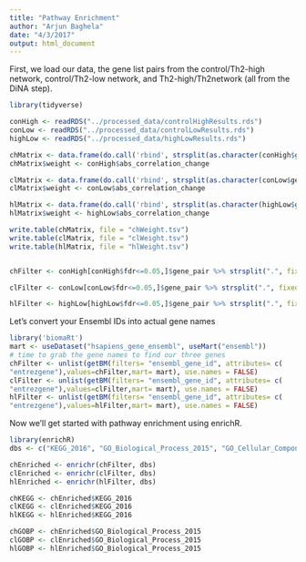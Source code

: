 ---
title: "Pathway Enrichment"
author: "Arjun Baghela"
date: "4/3/2017"
output: html_document
---

First, we load our data, the gene list pairs from the control/Th2-high network, control/Th2-low network, and Th2-high/Th2network (all from the DiNA step).
```{r}
library(tidyverse)

conHigh <- readRDS("../processed_data/controlHighResults.rds")
conLow <- readRDS("../processed_data/controlLowResults.rds")
highLow <- readRDS("../processed_data/highLowResults.rds")

chMatrix <- data.frame(do.call('rbind', strsplit(as.character(conHigh$gene_pair),'.',fixed=TRUE)))
chMatrix$weight <- conHigh$abs_correlation_change

clMatrix <- data.frame(do.call('rbind', strsplit(as.character(conLow$gene_pair),'.',fixed=TRUE)))
clMatrix$weight <- conLow$abs_correlation_change

hlMatrix <- data.frame(do.call('rbind', strsplit(as.character(highLow$gene_pair),'.',fixed=TRUE)))
hlMatrix$weight <- highLow$abs_correlation_change

write.table(chMatrix, file = "chWeight.tsv")
write.table(clMatrix, file = "clWeight.tsv")
write.table(hlMatrix, file = "hlWeight.tsv")


chFilter <- conHigh[conHigh$fdr<=0.05,]$gene_pair %>% strsplit(".", fixed= TRUE) %>% unlist() %>% unique()

clFilter <- conLow[conLow$fdr<=0.05,]$gene_pair %>% strsplit(".", fixed= TRUE) %>% unlist() %>% unique()

hlFilter <- highLow[highLow$fdr<=0.05,]$gene_pair %>% strsplit(".", fixed= TRUE) %>% unlist() %>% unique()
``` 

Let's convert your Ensembl IDs into actual gene names
```{r}
library('biomaRt')
mart <- useDataset("hsapiens_gene_ensembl", useMart("ensembl"))
# time to grab the gene names to find our three genes
chFilter <- unlist(getBM(filters= "ensembl_gene_id", attributes= c(
"entrezgene"),values=chFilter,mart= mart), use.names = FALSE)
clFilter <- unlist(getBM(filters= "ensembl_gene_id", attributes= c(
"entrezgene"),values=clFilter,mart= mart), use.names = FALSE)
hlFilter <- unlist(getBM(filters= "ensembl_gene_id", attributes= c(
"entrezgene"),values=hlFilter,mart= mart), use.names = FALSE)
```

Now we'll get started with pathway enrichment using enrichR.
```{r}
library(enrichR)
dbs <- c("KEGG_2016", "GO_Biological_Process_2015", "GO_Cellular_Component_2015", "GO_Molecular_Function_2015")

chEnriched <- enrichr(chFilter, dbs)
clEnriched <- enrichr(clFilter, dbs)
hlEnriched <- enrichr(hlFilter, dbs)

chKEGG <- chEnriched$KEGG_2016
clKEGG <- clEnriched$KEGG_2016
hlKEGG <- hlEnriched$KEGG_2016

chGOBP <- chEnriched$GO_Biological_Process_2015
clGOBP <- clEnriched$GO_Biological_Process_2015
hlGOBP <- hlEnriched$GO_Biological_Process_2015
```
